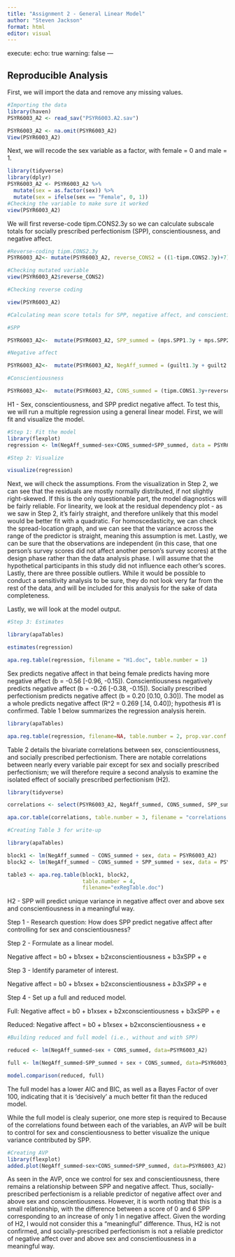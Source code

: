 ```yaml
---
title: "Assignment 2 - General Linear Model"
author: "Steven Jackson"
format: html
editor: visual
---
```


execute: echo: true warning: false ---

## Reproducible Analysis

First, we will import the data and remove any missing values.

```r
#Importing the data 
library(haven)
PSYR6003_A2 <- read_sav("PSYR6003.A2.sav")

PSYR6003_A2 <- na.omit(PSYR6003_A2)
View(PSYR6003_A2)
```

Next, we will recode the sex variable as a factor, with female = 0 and male = 1.

```r
library(tidyverse)
library(dplyr)
PSYR6003_A2 <- PSYR6003_A2 %>% 
  mutate(sex = as.factor(sex)) %>% 
  mutate(sex = ifelse(sex == "Female", 0, 1))
#Checking the variable to make sure it worked
view(PSYR6003_A2)

```

We will first reverse-code tipm.CONS2.3y so we can calculate subscale totals for socially prescribed perfectionism (SPP), conscientiousness, and negative affect.

```r
#Reverse-coding tipm.CONS2.3y
PSYR6003_A2<- mutate(PSYR6003_A2, reverse_CONS2 = ((1-tipm.CONS2.3y)+7))

#Checking mutated variable
view(PSYR6003_A2$reverse_CONS2)

#Checking reverse coding

view(PSYR6003_A2)

#Calculating mean score totals for SPP, negative affect, and conscientiousness 

#SPP

PSYR6003_A2<-  mutate(PSYR6003_A2, SPP_summed = (mps.SPP1.3y + mps.SPP2.3y + mps.SPP3.3y + mps.SPP4.3y + mps.SPP5.3y)/5)

#Negative affect

PSYR6003_A2<-  mutate(PSYR6003_A2, NegAff_summed = (guilt1.3y + guilt2.3y + guilt3.3y + dep1.3y + dep2.3y + dep3.3y + fear1.3y + fear2.3y + fear3.3y + host1.3y + host2.3y + host3.3y)/12)

#Conscientiousness

PSYR6003_A2<-  mutate(PSYR6003_A2, CONS_summed = (tipm.CONS1.3y+reverse_CONS2)/2)

```

H1 - Sex, conscientiousness, and SPP predict negative affect. To test this, we will run a multiple regression using a general linear model. First, we will fit and visualize the model.

```r
#Step 1: Fit the model
library(flexplot)
regression <- lm(NegAff_summed~sex+CONS_summed+SPP_summed, data = PSYR6003_A2)

#Step 2: Visualize

visualize(regression)
```

Next, we will check the assumptions. From the visualization in Step 2, we can see that the residuals are mostly normally distributed, if not slightly right-skewed. If this is the only questionable part, the model diagnostics will be fairly reliable. For linearity, we look at the residual dependency plot - as we saw in Step 2, it's fairly straight, and therefore unlikely that this model would be better fit with a quadratic. For homoscedasticity, we can check the spread-location graph, and we can see that the variance across the range of the predictor is straight, meaning this assumption is met. Lastly, we can be sure that the observations are independent (in this case, that one person's survey scores did not affect another person's survey scores) at the design phase rather than the data analysis phase. I will assume that the hypothetical participants in this study did not influence each other's scores. Lastly, there are three possible outliers. While it would be possible to conduct a sensitivity analysis to be sure, they do not look very far from the rest of the data, and will be included for this analysis for the sake of data completeness.

Lastly, we will look at the model output.

```r
#Step 3: Estimates

library(apaTables)

estimates(regression)

apa.reg.table(regression, filename = "H1.doc", table.number = 1)
```

Sex predicts negative affect in that being female predicts having more negative affect (b = -0.56 \[-0.96, -0.15\]). Conscientiousness negatively predicts negative affect (b = -0.26 \[-0.38, -0.15\]). Socially prescribed perfectionism predicts negative affect (b = 0.20 \[0.10, 0.30\]). The model as a whole predicts negative affect (R\^2 = 0.269 \[.14, 0.40\]); hypothesis #1 is confirmed. Table 1 below summarizes the regression analysis herein.

```r
library(apaTables)

apa.reg.table(regression, filename=NA, table.number = 2, prop.var.conf.level = 0.95)

```

Table 2 details the bivariate correlations between sex, conscientiousness, and socially prescribed perfectionism. There are notable correlations between nearly every variable pair except for sex and socially prescribed perfectionism; we will therefore require a second analysis to examine the isolated effect of socially prescribed perfectionism (H2).

```r
library(tidyverse)

correlations <- select(PSYR6003_A2, NegAff_summed, CONS_summed, SPP_summed, sex)

apa.cor.table(correlations, table.number = 3, filename = "correlations.doc")

#Creating Table 3 for write-up

library(apaTables)

block1 <- lm(NegAff_summed ~ CONS_summed + sex, data = PSYR6003_A2)
block2 <- lm(NegAff_summed ~ CONS_summed + SPP_summed + sex, data = PSYR6003_A2)

table3 <- apa.reg.table(block1, block2,
                        table.number = 4,
                        filename="exRegTable.doc")

```

H2 - SPP will predict unique variance in negative affect over and above sex and conscientiousness in a meaningful way.

Step 1 - Research question: How does SPP predict negative affect after controlling for sex and conscientiousness?

Step 2 - Formulate as a linear model.

Negative affect = b0 + b1xsex + b2xconscientiousness + b3xSPP + e

Step 3 - Identify parameter of interest.

Negative affect = b0 + b1xsex + b2xconscientiousness + *b3xSPP* + e

Step 4 - Set up a full and reduced model.

Full: Negative affect = b0 + b1xsex + b2xconscientiousness + b3xSPP + e

Reduced: Negative affect = b0 + b1xsex + b2xconscientiousness + e

```r
#Building reduced and full model (i.e., without and with SPP)

reduced <- lm(NegAff_summed~sex + CONS_summed, data=PSYR6003_A2)

full <- lm(NegAff_summed~SPP_summed + sex + CONS_summed, data=PSYR6003_A2)

model.comparison(reduced, full)
```

The full model has a lower AIC and BIC, as well as a Bayes Factor of over 100, indicating that it is 'decisively' a much better fit than the reduced model.

While the full model is clealy superior, one more step is required to Because of the correlations found between each of the variables, an AVP will be built to control for sex and conscientiousness to better visualize the unique variance contributed by SPP.

```r
#Creating AVP
library(flexplot)
added.plot(NegAff_summed~sex+CONS_summed+SPP_summed, data=PSYR6003_A2)

```

As seen in the AVP, once we control for sex and conscientiousness, there remains a relationship between SPP and negative affect. Thus, socially-prescribed perfectionism is a reliable predictor of negative affect over and above sex and conscientiousness. However, it is worth noting that this is a small relationship, with the difference between a score of 0 and 6 SPP corresponding to an increase of only 1 in negative affect. Given the wording of H2, I would not consider this a "meaningful" difference. Thus, H2 is not confirmed, and socially-prescribed perfectionism is not a reliable predictor of negative affect over and above sex and conscientiousness in a meaningful way.
